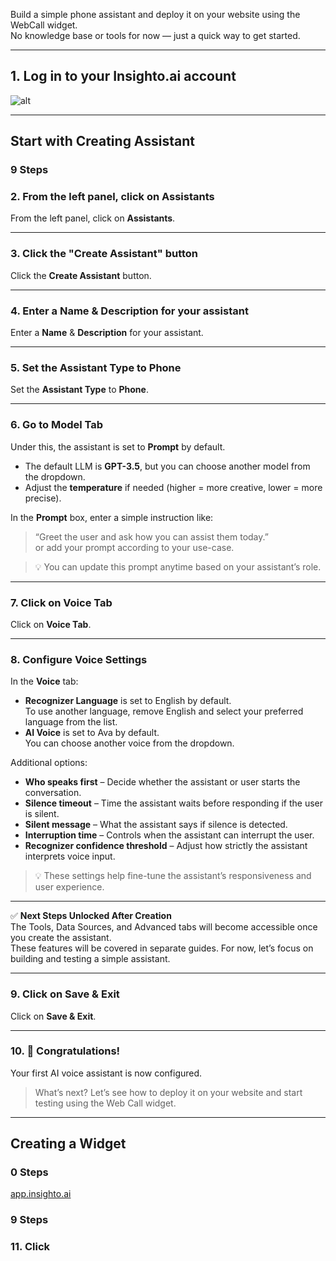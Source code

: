 

Build a simple phone assistant and deploy it on your website using the WebCall widget.  
No knowledge base or tools for now — just a quick way to get started.

---

## 1. Log in to your Insighto.ai account

![alt](images/voice/1.png)

---

## Start with Creating Assistant

### 9 Steps

### 2. From the left panel, click on Assistants

From the left panel, click on **Assistants**.

---

### 3. Click the "Create Assistant" button

Click the **Create Assistant** button.

---

### 4. Enter a Name & Description for your assistant

Enter a **Name** & **Description** for your assistant.

---

### 5. Set the Assistant Type to Phone

Set the **Assistant Type** to **Phone**.

---

### 6. Go to Model Tab

Under this, the assistant is set to **Prompt** by default.

- The default LLM is **GPT-3.5**, but you can choose another model from the dropdown.
- Adjust the **temperature** if needed (higher = more creative, lower = more precise).

In the **Prompt** box, enter a simple instruction like:  
> “Greet the user and ask how you can assist them today.”  
or add your prompt according to your use-case.

> 💡 You can update this prompt anytime based on your assistant’s role.

---

### 7. Click on Voice Tab

Click on **Voice Tab**.

---

### 8. Configure Voice Settings

In the **Voice** tab:

- **Recognizer Language** is set to English by default.  
  To use another language, remove English and select your preferred language from the list.
- **AI Voice** is set to Ava by default.  
  You can choose another voice from the dropdown.

Additional options:
- **Who speaks first** – Decide whether the assistant or user starts the conversation.
- **Silence timeout** – Time the assistant waits before responding if the user is silent.
- **Silent message** – What the assistant says if silence is detected.
- **Interruption time** – Controls when the assistant can interrupt the user.
- **Recognizer confidence threshold** – Adjust how strictly the assistant interprets voice input.

> 💡 These settings help fine-tune the assistant’s responsiveness and user experience.

---

✅ **Next Steps Unlocked After Creation**  
The Tools, Data Sources, and Advanced tabs will become accessible once you create the assistant.  
These features will be covered in separate guides. For now, let’s focus on building and testing a simple assistant.

---

### 9. Click on Save & Exit

Click on **Save & Exit**.

---

### 10. 🎉 Congratulations!

Your first AI voice assistant is now configured.

> What’s next? Let’s see how to deploy it on your website and start testing using the Web Call widget.

---

## Creating a Widget

### 0 Steps

[app.insighto.ai](https://app.insighto.ai)

### 9 Steps

### 11. Click
